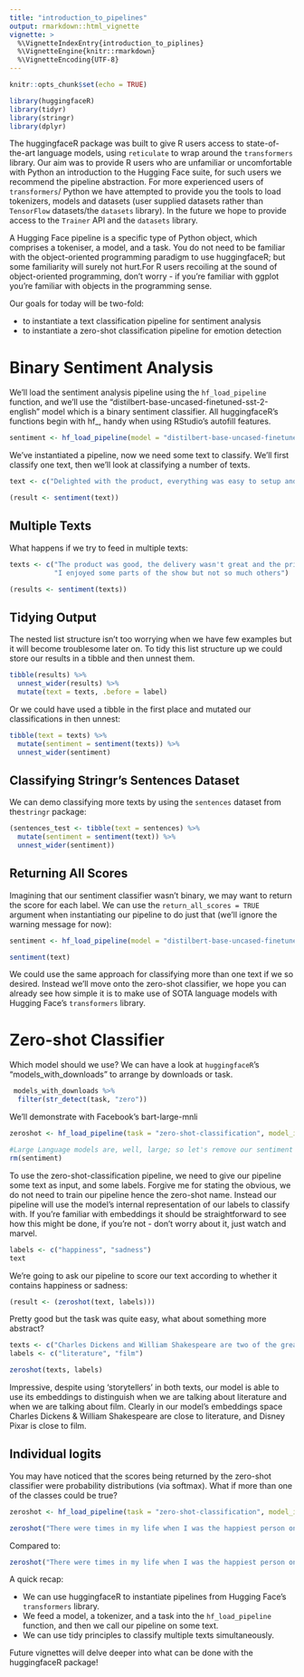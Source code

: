 ```yaml
---
title: "introduction_to_pipelines"
output: rmarkdown::html_vignette
vignette: >
  %\VignetteIndexEntry{introduction_to_piplines}
  %\VignetteEngine{knitr::rmarkdown}
  %\VignetteEncoding{UTF-8}
---
```


```r
knitr::opts_chunk$set(echo = TRUE)
```

```r
library(huggingfaceR)
library(tidyr)
library(stringr)
library(dplyr)
```

The huggingfaceR package was built to give R users access to state-of-the-art language models, using `reticulate` to wrap around the `transformers` library. Our aim was to provide R users who are unfamiliar or uncomfortable with Python an introduction to the Hugging Face suite, for such users we recommend the pipeline abstraction. For more experienced users of `transformers`/ Python we have attempted to provide you the tools to load tokenizers, models and datasets (user supplied datasets rather than `TensorFlow` datasets/the `datasets` library). In the future we hope to provide access to the `Trainer` API and the `datasets` library.

A Hugging Face pipeline is a specific type of Python object, which comprises a tokeniser, a model, and a task. You do not need to be familiar with the object-oriented programming paradigm to use huggingfaceR; but some familiarity will surely not hurt.For R users recoiling at the sound of object-oriented programming, don't worry - if you're familiar with ggplot you're familiar with objects in the programming sense.

Our goals for today will be two-fold:

* to instantiate a text classification pipeline for sentiment analysis
* to instantiate a zero-shot classification pipeline for emotion detection

# Binary Sentiment Analysis

We'll load the sentiment analysis pipeline using the `hf_load_pipeline` function, and we'll use the "distilbert-base-uncased-finetuned-sst-2-english" model which is a binary sentiment classifier. All huggingfaceR's functions begin with hf_, handy when using RStudio's autofill features.

```r
sentiment <- hf_load_pipeline(model = "distilbert-base-uncased-finetuned-sst-2-english", task = "sentiment-analysis") 
```

We've instantiated a pipeline, now we need some text to classify. We'll first classify one text, then we'll look at classifying a number of texts.

```r
text <- c("Delighted with the product, everything was easy to setup and super intuitive!")

(result <- sentiment(text))
```

## Multiple Texts

What happens if we try to feed in multiple texts:

```r
texts <- c("The product was good, the delivery wasn't great and the price is beatable",
           "I enjoyed some parts of the show but not so much others")

(results <- sentiment(texts))
```

## Tidying Output

The nested list structure isn't too worrying when we have few examples but it will become troublesome later on. To tidy this list structure up we could store our results in a tibble and then unnest them.
```r
tibble(results) %>% 
  unnest_wider(results) %>%
  mutate(text = texts, .before = label)
```

Or we could have used a tibble in the first place and mutated our classifications in then unnest:

```r
tibble(text = texts) %>%
  mutate(sentiment = sentiment(texts)) %>%
  unnest_wider(sentiment) 
```

## Classifying Stringr's Sentences Dataset

We can demo classifying more texts by using the `sentences` dataset from the`stringr` package:

```r
(sentences_test <- tibble(text = sentences) %>%
  mutate(sentiment = sentiment(text)) %>%
  unnest_wider(sentiment))
```

## Returning All Scores

Imagining that our sentiment classifier wasn't binary, we may want to return the score for each label. We can use the `return_all_scores = TRUE` argument when instantiating our pipeline to do just that (we'll ignore the warning message for now):

```r
sentiment <- hf_load_pipeline(model = "distilbert-base-uncased-finetuned-sst-2-english", task = "sentiment-analysis", return_all_scores = TRUE) 

sentiment(text)
```



We could use the same approach for classifying more than one text if we so desired. Instead we'll move onto the zero-shot classifier, we hope you can already see how simple it is to make use of SOTA language models with Hugging Face's `transformers` library.

# Zero-shot Classifier

Which model should we use? We can have a look at `huggingfaceR`'s "models_with_downloads" to arrange by downloads or task.

```r
 models_with_downloads %>%
  filter(str_detect(task, "zero"))
```

We'll demonstrate with Facebook's bart-large-mnli

```r
zeroshot <- hf_load_pipeline(task = "zero-shot-classification", model_id = "facebook/bart-large-mnli")

#Large Language models are, well, large; so let's remove our sentiment model from memory.
rm(sentiment)
```

To use the zero-shot-classification pipeline, we need to give our pipeline some text as input, and some labels. Forgive me for stating the obvious, we do not need to train our pipeline hence the zero-shot name. Instead our pipeline will use the model's internal representation of our labels to classify with. If you're familiar with embeddings it should be straightforward to see how this might be done, if you're not - don't worry about it, just watch and marvel.

```r
labels <- c("happiness", "sadness")
text
```

We're going to ask our pipeline to score our text according to whether it contains happiness or sadness:

```r
(result <- (zeroshot(text, labels)))
```

Pretty good but the task was quite easy, what about something more abstract?

```r
texts <- c("Charles Dickens and William Shakespeare are two of the greatest storytellers the world has seen,", "Disney Pixar are among the great storytellers for children, and some would say adults too.")
labels <- c("literature", "film")

zeroshot(texts, labels)
```

Impressive, despite using 'storytellers' in both texts, our model is able to use its embeddings to distinguish when we are talking about literature and when we are talking about film. Clearly in our model's embeddings space Charles Dickens & William Shakespeare are close to literature, and Disney Pixar is close to film. 

## Individual logits

You may have noticed that the scores being returned by the zero-shot classifier were probability distributions (via softmax). What if more than one of the classes could be true? 

```r
zeroshot <- hf_load_pipeline(task = "zero-shot-classification", model_id = "facebook/bart-large-mnli", multi_class = TRUE)

zeroshot("There were times in my life when I was the happiest person on the planet", c("happiness", "sadness"))
```

Compared to:
```r
zeroshot("There were times in my life when I was the happiest person on the planet and times when I was the saddest", c("happiness", "sadness"))
```

A quick recap:

* We can use huggingfaceR to instantiate pipelines from Hugging Face's `transformers` library.
* We feed a model, a tokenizer, and a task into the `hf_load_pipeline` function, and then we call our pipeline on some text.
* We can use tidy principles to classify multiple texts simultaneously.


Future vignettes will delve deeper into what can be done with the huggingfaceR package!
